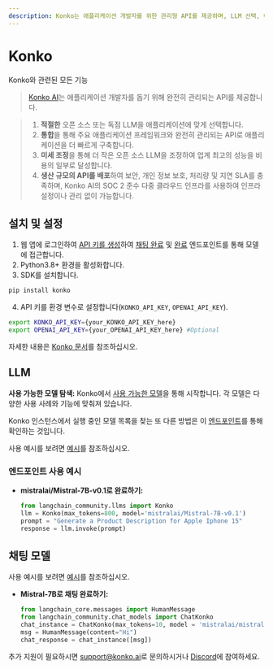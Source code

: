 ```yaml
---
description: Konko는 애플리케이션 개발자를 위한 관리형 API를 제공하며, LLM 선택, 애플리케이션 구축, 성능 조정 및 배포를 지원합니다.
---
```


# Konko
Konko와 관련된 모든 기능

> [Konko AI](https://www.konko.ai/)는 애플리케이션 개발자를 돕기 위해 완전히 관리되는 API를 제공합니다.

> 1. **적절한** 오픈 소스 또는 독점 LLM을 애플리케이션에 맞게 선택합니다.
> 2. **통합**을 통해 주요 애플리케이션 프레임워크와 완전히 관리되는 API로 애플리케이션을 더 빠르게 구축합니다.
> 3. **미세 조정**을 통해 더 작은 오픈 소스 LLM을 조정하여 업계 최고의 성능을 비용의 일부로 달성합니다.
> 4. **생산 규모의 API를 배포**하여 보안, 개인 정보 보호, 처리량 및 지연 SLA를 충족하며, Konko AI의 SOC 2 준수 다중 클라우드 인프라를 사용하여 인프라 설정이나 관리 없이 가능합니다.

## 설치 및 설정

1. 웹 앱에 로그인하여 [API 키를 생성](https://platform.konko.ai/settings/api-keys)하여 [채팅 완료](https://docs.konko.ai/reference/post-chat-completions) 및 [완료](https://docs.konko.ai/reference/post-completions) 엔드포인트를 통해 모델에 접근합니다.
2. Python3.8+ 환경을 활성화합니다.
3. SDK를 설치합니다.

```bash
pip install konko
```


4. API 키를 환경 변수로 설정합니다(`KONKO_API_KEY`, `OPENAI_API_KEY`).

```bash
export KONKO_API_KEY={your_KONKO_API_KEY_here}
export OPENAI_API_KEY={your_OPENAI_API_KEY_here} #Optional
```


자세한 내용은 [Konko 문서](https://docs.konko.ai/docs/getting-started)를 참조하십시오.

## LLM

**사용 가능한 모델 탐색:** Konko에서 [사용 가능한 모델](https://docs.konko.ai/docs/list-of-models)을 통해 시작합니다. 각 모델은 다양한 사용 사례와 기능에 맞춰져 있습니다.

Konko 인스턴스에서 실행 중인 모델 목록을 찾는 또 다른 방법은 이 [엔드포인트](https://docs.konko.ai/reference/get-models)를 통해 확인하는 것입니다.

사용 예시를 보려면 [예시](/docs/integrations/llms/konko)를 참조하십시오.

### 엔드포인트 사용 예시

- **mistralai/Mistral-7B-v0.1로 완료하기:**
  
  ```python
  from langchain_community.llms import Konko
  llm = Konko(max_tokens=800, model='mistralai/Mistral-7B-v0.1')
  prompt = "Generate a Product Description for Apple Iphone 15"
  response = llm.invoke(prompt)
  ```


## 채팅 모델

사용 예시를 보려면 [예시](/docs/integrations/chat/konko)를 참조하십시오.

- **Mistral-7B로 채팅 완료하기:**
  
  ```python
  from langchain_core.messages import HumanMessage
  from langchain_community.chat_models import ChatKonko
  chat_instance = ChatKonko(max_tokens=10, model = 'mistralai/mistral-7b-instruct-v0.1')
  msg = HumanMessage(content="Hi")
  chat_response = chat_instance([msg])
  ```


추가 지원이 필요하시면 [support@konko.ai](mailto:support@konko.ai)로 문의하시거나 [Discord](https://discord.gg/TXV2s3z7RZ)에 참여하세요.